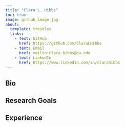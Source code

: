 ```yaml
---
title: "Clara L. Hibbs"
toc: true
image: github_image.jpg
about:
  template: trestles
  links:
    - text: GitHub
      href: https://github.com/ClaraLHibbs
    - text: Email
      href: mailto:clara-hibbs@ou.edu
    - text: LinkedIn
      href: https://www.linkedin.com/in/clarahibbs
---
```


::: {.column-page}

## Bio

## Research Goals

## Experience

:::